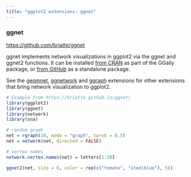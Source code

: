 ```yaml
---
title: "ggplot2 extensions: ggnet"
---
```


### ggnet
<https://github.com/briatte/ggnet>

ggnet implements network visualizations in ggplot2 via the ggnet and ggnet2 functions. It can be installed [from CRAN](https://cran.r-project.org/web/packages/GGally/) as part of the GGally package, or [from GitHub](https://github.com/briatte/ggnet) as a standalone package.

See the [geomnet](geomnet.html), [ggnetwork](ggnetwork.html) and [ggraph](ggraph.html) extensions for other extensions that bring network visualization to ggplot2.

```r
# Example from https://briatte.github.io/ggnet/
library(ggplot2)
library(ggnet)
library(network)
library(sna)

# random graph
net = rgraph(10, mode = "graph", tprob = 0.5)
net = network(net, directed = FALSE)

# vertex names
network.vertex.names(net) = letters[1:10]

ggnet2(net, size = 6, color = rep(c("tomato", "steelblue"), 5))
```
